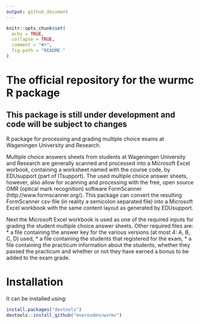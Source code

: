 ```yaml
---
output: github_document
---
```

<!-- README.md is generated from README.Rmd. Please edit that file -->
```r
knitr::opts_chunk$set(
  echo = TRUE,
  collapse = TRUE,
  comment = "#>",
  fig.path = "README-"
)
```
# The official repository for the wurmc R package

## This package is still under development and code will be subject to changes
<!-- The implementation sometimes changes minor details.-->
R package for processing and grading multiple choice exams at Wageningen University and Research.

Multiple choice answers sheets from students at Wageningen University and Research are generally scanned and processed into a Microsoft Excel worbook, containing a worksheet named with the course code, by EDUsupport (part of ITsupport). The used multiple choice answer sheets, however, also allow for scanning and processing with the free, open source OMR (optical mark recognition) software FormScanner (http://www.formscanner.org/). This package can convert the resulting FormScanner csv-file (in reality a semicolon separated file) into a Microsoft Excel workbook with the same content layout as generated by EDUsupport.

Next the Microsoft Excel workbook is used as one of the required inputs for grading the student multiple choice answer sheets. Other required files are:
* a file containing the answer key for the various versions (at most 4: A, B, C, D) used,
* a file containing the students that registered for the exam,
* a file containing the practicum information about the students, whether they passed the practicum and whether or not they have earned a bonus to be added to the exam grade.


# Installation
It can be installed using:

```r
install.packages("devtools")
devtools::install_github("mverouden/wurmc")
```
